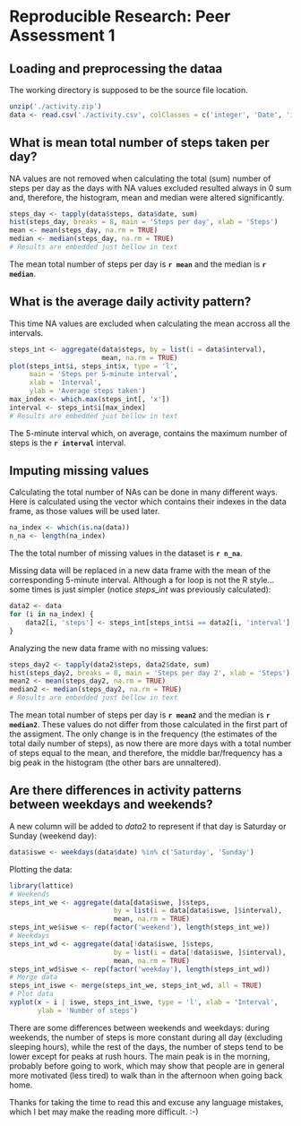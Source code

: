 # Reproducible Research: Peer Assessment 1


## Loading and preprocessing the dataa

The working directory is supposed to be the source file location.

```r
unzip('./activity.zip')
data <- read.csv('./activity.csv', colClasses = c('integer', 'Date', 'integer'))
```


## What is mean total number of steps taken per day?

NA values are not removed when calculating the total (sum) number of steps per
day as the days with NA values excluded resulted always in 0 sum and, therefore,
the histogram, mean and median were altered significantly.

```r
steps_day <- tapply(data$steps, data$date, sum)
hist(steps_day, breaks = 8, main = 'Steps per day', xlab = 'Steps')
mean <- mean(steps_day, na.rm = TRUE)
median <- median(steps_day, na.rm = TRUE)
# Results are embedded just bellow in text
```

The mean total number of steps per day is **`r mean`** and the median is
**`r median`**.


## What is the average daily activity pattern?

This time NA values are excluded when calculating the mean accross all the
intervals.

```r
steps_int <- aggregate(data$steps, by = list(i = data$interval),
                       mean, na.rm = TRUE)
plot(steps_int$i, steps_int$x, type = 'l',
     main = 'Steps per 5-minute interval',
     xlab = 'Interval',
     ylab = 'Average steps taken')
max_index <- which.max(steps_int[, 'x'])
interval <- steps_int$i[max_index]
# Results are embedded just bellow in text
```

The 5-minute interval which, on average, contains the maximum number of steps is
the **`r interval`** interval.


## Imputing missing values

Calculating the total number of NAs can be done in many different ways. Here
is calculated using the vector which contains their indexes in the data frame,
as those values will be used later.

```r
na_index <- which(is.na(data))
n_na <- length(na_index)
```

The the total number of missing values in the dataset is **`r n_na`**.

Missing data will be replaced in a new data frame with the mean of the
corresponding 5-minute interval. Although a for loop is not the R style...
some times is just simpler (notice $steps\_int$ was previously calculated):

```r
data2 <- data
for (i in na_index) {
	data2[i, 'steps'] <- steps_int[steps_int$i == data2[i, 'interval'], 'x']
}
```

Analyzing the new data frame with no missing values:

```r
steps_day2 <- tapply(data2$steps, data2$date, sum)
hist(steps_day2, breaks = 8, main = 'Steps per day 2', xlab = 'Steps')
mean2 <- mean(steps_day2, na.rm = TRUE)
median2 <- median(steps_day2, na.rm = TRUE)
# Results are embedded just bellow in text
```

The mean total number of steps per day is **`r mean2`** and the median is
**`r median2`**. These values do not differ from those calculated in the first
part of the assigment. The only change is in the frequency (the estimates of the
total daily number of steps), as now there are more days with a total number
of steps equal to the mean, and therefore, the middle bar/frequency has a big
peak in the histogram (the other bars are unnaltered).


## Are there differences in activity patterns between weekdays and weekends?

A new column will be added to $data2$ to represent if that day is Saturday or
Sunday (weekend day):

```r
data$iswe <- weekdays(data$date) %in% c('Saturday', 'Sunday')
```

Plotting the data:

```r
library(lattice)
# Weekends
steps_int_we <- aggregate(data[data$iswe, ]$steps,
                          by = list(i = data[data$iswe, ]$interval),
                          mean, na.rm = TRUE)
steps_int_we$iswe <- rep(factor('weekend'), length(steps_int_we))
# Weekdays
steps_int_wd <- aggregate(data[!data$iswe, ]$steps,
                          by = list(i = data[!data$iswe, ]$interval),
                          mean, na.rm = TRUE)
steps_int_wd$iswe <- rep(factor('weekday'), length(steps_int_wd))
# Merge data
steps_int_iswe <- merge(steps_int_we, steps_int_wd, all = TRUE)
# Plot data
xyplot(x ~ i | iswe, steps_int_iswe, type = 'l', xlab = 'Interval',
       ylab = 'Number of steps')
```

There are some differences between weekends and weekdays: during weekends, the
number of steps is more constant during all day (excluding sleeping hours),
while the rest of the days, the number of steps tend to be lower except for
peaks at rush hours. The main peak is in the morning, probably before going to
work, which may show that people are in general more motivated (less tired) to
walk than in the afternoon when going back home.

Thanks for taking the time to read this and excuse any language mistakes, which
I bet may make the reading more difficult. :-)

